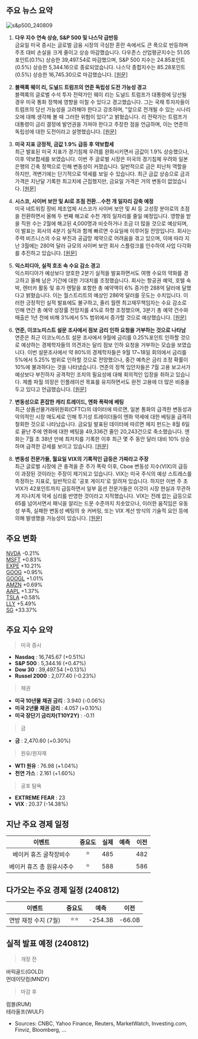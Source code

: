 ## 주요 뉴스 요약

![s&p500_240809](./img/240809.png)

1. **다우 지수 연속 상승, S&P 500 및 나스닥 급반등**  
   금요일 미국 증시는 글로벌 금융 시장의 극심한 혼란 속에서도 큰 폭으로 반등하며 주초 대비 손실을 크게 줄이고 상승 마감했습니다. 다우존스 산업평균지수는 51.05포인트(0.1%) 상승한 39,497.54로 마감했으며, S&P 500 지수는 24.85포인트(0.5%) 상승한 5,344.16으로 종료되었습니다. 나스닥 종합지수는 85.28포인트(0.5%) 상승한 16,745.30으로 마감했습니다. [[원문]](https://www.marketwatch.com/livecoverage/stock-market-today-dow-futures-steady-after-market-bounce-back/card/dow-logs-friday-gain-s-p-500-and-nasdaq-slash-weekly-loss-in-wild-comeback-yPl9s9HqEosXzcFjmsmH)

2. **블랙록 웨이 리, 도널드 트럼프의 연준 독립성 도전 가능성 경고**  
   블랙록의 글로벌 수석 투자 전략가인 웨이 리는 도널드 트럼프가 대통령에 당선될 경우 미국 통화 정책에 영향을 미칠 수 있다고 경고했습니다. 그는 국채 투자자들이 트럼프의 당선 가능성을 고려해야 한다고 강조하며, "앞으로 전개될 수 있는 시나리오에 대해 생각해 볼 때 그러한 위험이 있다"고 밝혔습니다. 리 전략가는 트럼프가 대통령이 금리 결정에 발언권을 가져야 한다고 주장한 점을 언급하며, 이는 연준의 독립성에 대한 도전이라고 설명했습니다. [[원문]](https://finance.yahoo.com/news/blackrock-wei-li-sees-risk-151458482.html)

3. **미국 지표 긍정적, 금값 1.9% 급등 후 약보합세**  
   최근 발표된 미국 지표가 경기침체 우려를 완화시키면서 금값이 1.9% 상승했으나, 이후 약보합세를 보였습니다. 이번 주 글로벌 시장은 미국의 경기침체 우려와 일본은행의 긴축 정책으로 인해 변동성이 커졌습니다. 일반적으로 금은 피난처 역할을 하지만, 격변기에는 단기적으로 약세를 보일 수 있습니다. 최근 금값 상승으로 금괴 가격은 지난달 기록한 최고치에 근접했지만, 금요일 가격은 거의 변동이 없었습니다. [[원문]](https://finance.yahoo.com/news/gold-steadies-1-9-surge-092427816.html)

4. **시스코, 사이버 보안 및 AI로 초점 전환…수천 개 일자리 감축 예정**  
   미국 네트워킹 장비 제조업체 시스코가 사이버 보안 및 AI 등 고성장 분야로의 초점을 전환하면서 올해 두 번째 해고로 수천 개의 일자리를 줄일 예정입니다. 영향을 받을 직원 수는 2월에 해고된 4,000명과 비슷하거나 조금 더 많을 것으로 예상되며, 이 발표는 회사의 4분기 실적과 함께 빠르면 수요일에 이루어질 전망입니다. 회사는 주력 비즈니스의 수요 부진과 공급망 제약으로 어려움을 겪고 있으며, 이에 따라 지난 3월에는 280억 달러 규모의 사이버 보안 회사 스플렁크를 인수하여 사업 다각화를 추진하고 있습니다. [[원문]](https://www.reuters.com/technology/cisco-lay-off-thousands-more-second-job-cut-this-year-sources-say-2024-08-09/)

5. **익스피디아, 실적 호조 속 수요 감소 경고**  
   익스피디아가 예상보다 양호한 2분기 실적을 발표하면서도 여행 수요의 약화를 경고하고 올해 남은 기간에 대한 기대치를 조정했습니다. 회사는 항공권 예약, 호텔 숙박, 렌터카 활동 및 휴가 렌탈을 포함한 총 예약액이 6% 증가한 288억 달러에 달했다고 밝혔습니다. 이는 월스트리트의 예상인 286억 달러를 웃도는 수치입니다. 이러한 긍정적인 실적 발표에도 불구하고, 줄리 월렌 최고재무책임자는 수요 감소로 인해 연간 총 예약 성장률 전망치를 4%로 하향 조정했으며, 3분기 총 예약 건수와 매출은 1년 전에 비해 3%에서 5% 범위에서 증가할 것으로 예상했습니다. [[원문]](https://www.bloomberg.com/news/articles/2024-08-08/expedia-warns-of-soft-demand-even-as-it-posts-an-earnings-beat)

6. **연준, 이코노미스트 설문 조사에서 점보 금리 인하 요청을 거부하는 것으로 나타남**  
   연준은 최근 이코노미스트 설문 조사에서 9월에 금리를 0.25%포인트 인하할 것으로 예상하는 경제학자들의 의견과는 달리 점보 인하 요청을 거부하는 모습을 보였습니다. 이번 설문조사에서 약 80%의 경제학자들은 9월 17~18일 회의에서 금리를 5%에서 5.25% 범위로 인하할 것으로 전망했으나, 중간 예측은 금리 조정 확률이 10%에 불과하다는 것을 나타냈습니다. 연준의 정책 입안자들은 7월 고용 보고서가 예상보다 부진하자 공격적인 조치의 필요성에 대해 회의적인 입장을 취하고 있습니다. 제롬 파월 의장은 인플레이션 목표를 유지하면서도 완전 고용에 더 많은 비중을 두고 있다고 언급했습니다. [[원문]](https://www.bloomberg.com/news/articles/2024-08-09/fed-seen-rejecting-calls-for-jumbo-rate-cut-in-economist-survey?srnd=phx-markets)

7. **변동성으로 혼잡한 캐리 트레이드, 엔화 폭락에 베팅**  
   최근 상품선물거래위원회(CFTC)의 데이터에 따르면, 일본 통화의 급격한 변동성과 악의적인 시장 매도세로 인해 투기성 트레이더들이 엔화 약세에 대한 베팅을 급격히 철회한 것으로 나타났습니다. 금요일 발표된 데이터에 따르면 헤지 펀드는 8월 6일로 끝난 주에 엔화에 대한 베팅을 49,336건 줄인 20,243건으로 축소했습니다. 엔화는 7월 초 38년 만에 최저치를 기록한 이후 최근 몇 주 동안 달러 대비 10% 상승하며 급격한 강세를 보이고 있습니다. [[원문]](https://www.bloomberg.com/news/articles/2024-08-09/bets-against-yen-crater-as-volatility-scares-crowded-carry-trade?srnd=homepage-asia&embedded-checkout=true)

8. **변동성 전문가들, 월요일 VIX의 기록적인 급등은 가짜라고 주장**  
   최근 글로벌 시장에 큰 충격을 준 주가 폭락 이후, Cboe 변동성 지수(VIX)의 급등이 과장된 것이라는 주장이 제기되고 있습니다. VIX는 미국 주식의 예상 스트레스를 측정하는 지표로, 일반적으로 '공포 게이지'로 알려져 있습니다. 하지만 이번 주 초 VIX가 42포인트까지 급등하면서 일부 옵션 전문가들은 이것이 시장 현실과 무관하게 지나치게 약세 심리를 반영한 것이라고 지적했습니다. VIX는 전례 없는 급등으로 65를 넘어서면서 패닉을 알리는 드문 수준까지 치솟았으나, 이러한 움직임은 유동성 부족, 실패한 변동성 베팅의 숏 커버링, 또는 VIX 계산 방식의 기술적 요인 등에 의해 발생했을 가능성이 있습니다. [[원문]](https://www.bloomberg.com/news/articles/2024-08-09/volatility-pros-say-record-vix-surge-on-monday-was-a-head-fake?srnd=phx-markets&embedded-checkout=true)

## 주요 변화

[NVDA](https://finance.yahoo.com/quote/NVDA/) -0.21%  
[MSFT](https://finance.yahoo.com/quote/MSFT/) +0.83%  
[EXPE](https://finance.yahoo.com/quote/EXPE/) +10.21%  
[GOOG](https://finance.yahoo.com/quote/GOOG/) +0.95%  
[GOOGL](https://finance.yahoo.com/quote/GOOGL/) +1.01%  
[AMZN](https://finance.yahoo.com/quote/AMZN/) +0.69%  
[AAPL](https://finance.yahoo.com/quote/AAPL/) +1.37%  
[TSLA](https://finance.yahoo.com/quote/TSLA/) +0.58%  
[LLY](https://finance.yahoo.com/quote/LLY/) +5.49%  
[SG](https://finance.yahoo.com/quote/SG/) +33.37%

## 주요 지수 요약

> 미국 증시

- **Nasdaq** : 16,745.67 (+0.51%)
- **S&P 500** : 5,344.16 (+0.47%)
- **Dow 30** : 39,497.54 (+0.13%)
- **Russel 2000** : 2,077.40 (-0.23%)

> 채권

- **미국 10년물 채권 금리** : 3.940 (-0.06%)
- **미국 2년물 채권 금리** : 4.057 (+0.10%)
- **미국 장단기 금리차(T10Y2Y)** : -0.11

> 금

- **금** : 2,470.60 (+0.30%)

> 원유/원자재

- **WTI 원유** : 76.98 (+1.04%)
- **천연 가스** : 2.161 (+1.60%)

> 공포 탐욕

- **EXTREME FEAR** : 23
- **VIX** : 20.37 (-14.38%)

## 지난 주요 경제 일정

|          이벤트           | 중요도 | 실제 | 예측 | 이전 |
| :-----------------------: | :----: | :--: | :--: | ---- |
|  베이커 휴즈 굴착장비수   |   ⭐   | 485  |      | 482  |
| 베이커 휴즈 총 원유시추수 |   ⭐   | 588  |      | 586  |

## 다가오는 주요 경제 일정 (240812)

|        이벤트        | 중요도 |  예측   |  이전  |
| :------------------: | :----: | :-----: | :----: |
| 연방 재정 수지 (7월) |  ⭐⭐  | -254.3B | -66.0B |

## 실적 발표 예정 (240812)

> 개장 전

바릭골드(GOLD)  
먼데이닷컴(MNDY)

> 마감 후

럼블(RUM)  
테라울프(WULF)

- Sources: CNBC, Yahoo Finance, Reuters, MarketWatch, Investing.com, Finviz, Bloomberg, ...
